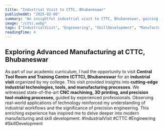 ---
title: "Industrial Visit to CTTC, Bhubaneswar"
publishedAt: "2025-02-06"
summary: "An insightful industrial visit to CTTC, Bhubaneswar, gaining hands-on exposure to advanced manufacturing technologies."
image: "/cttc.webp"
tags: ["IndustrialVisit", "Engineering", "SkillDevelopment", "Manufacturing"]
readingTime: 4
---
## Exploring Advanced Manufacturing at CTTC, Bhubaneswar

As part of our academic curriculum, I had the opportunity to visit **Central Tool Room and Training Centre (CTTC), Bhubaneswar** for an **industrial visit** organized by my college. This visit provided insights into **cutting-edge industrial technologies, tools, and manufacturing processes**.
We witnessed state-of-the-art **CNC machining, 3D printing, and precision tool-making processes**, guided by experienced professionals. Observing real-world applications of technology reinforced my understanding of industrial workflows and the significance of precision engineering.
This enriching experience has inspired me to delve deeper into modern manufacturing and skill development.
#IndustrialVisit #CTTC #Engineering #SkillDevelopment
